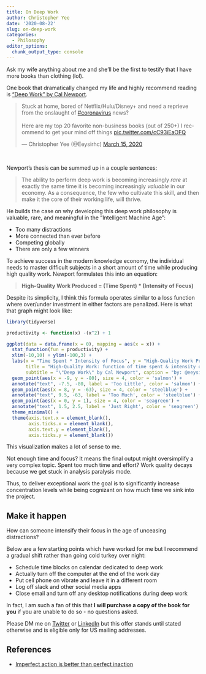 ```yaml
---
title: On Deep Work
author: Christopher Yee
date: '2020-08-22'
slug: on-deep-work
categories:
  - Philosophy
editor_options: 
  chunk_output_type: console
---
```


Ask my wife anything about me and she'll be the first to testify that I have more books than clothing (lol).

One book that dramatically changed my life and highly recommend reading is ["Deep Work" by Cal Newport](https://www.amazon.com/Deep-Work-Focused-Success-Distracted/dp/1455586692).

<blockquote class="twitter-tweet"><p lang="en" dir="ltr">Stuck at home, bored of Netflix/Hulu/Disney+ and need a reprieve from the onslaught of <a href="https://twitter.com/hashtag/coronavirus?src=hash&amp;ref_src=twsrc%5Etfw">#coronavirus</a> news?<br><br>Here are my top 20 favorite non-business books (out of 250+) I recommend to get your mind off things <a href="https://t.co/cC93iEaOFQ">pic.twitter.com/cC93iEaOFQ</a></p>&mdash; Christopher Yee (@Eeysirhc) <a href="https://twitter.com/Eeysirhc/status/1239266561979846656?ref_src=twsrc%5Etfw">March 15, 2020</a></blockquote> <script async src="https://platform.twitter.com/widgets.js" charset="utf-8"></script>

<br>

Newport's thesis can be summed up in a couple sentences:

> The ability to perform deep work is becoming increasingly _rare_ at exactly the same time it is becoming increasingly _valuable_ in our economy. As a consequence, the few who cultivate this skill, and then make it the core of their working life, will thrive.

He builds the case on why developing this deep work philosophy is valuable, rare, and meaningful in the "Intelligent Machine Age":

* Too many distractions
* More connected than ever before
* Competing globally
* There are only a few winners

To achieve success in the modern knowledge economy, the individual needs to master difficult subjects in a short amount of time while producing high quality work. Newport formulates this into an equation:

> __High-Quality Work Produced = (Time Spent) * (Intensity of Focus)__

Despite its simplicity, I think this formula operates similar to a loss function where over/under investment in either factors are penalized. Here is what that graph might look like:

```r
library(tidyverse)

productivity <- function(x) -(x^2) + 1

ggplot(data = data.frame(x = 0), mapping = aes(x = x)) +
  stat_function(fun = productivity) +
  xlim(-10,10) + ylim(-100,3) +
  labs(x = "Time Spent * Intensity of Focus", y = "High-Quality Work Produced",
       title = "High-Quality Work: function of time spent & intensity of focus",
       subtitle = "\"Deep Work\" by Cal Newport", caption = "by: @eeysirhc") +
  geom_point(aes(x = -9, y = -80), size = 4, color = 'salmon') + 
  annotate("text", -7.5, -80, label = 'Too Little', color = 'salmon') +
  geom_point(aes(x = 8, y = -63), size = 4, color = 'steelblue') + 
  annotate("text", 9.5, -63, label = 'Too Much', color = 'steelblue') +
  geom_point(aes(x = 0, y = 1), size = 4, color = 'seagreen') + 
  annotate("text", 1.5, 2.5, label = 'Just Right', color = 'seagreen') +
  theme_minimal() +
  theme(axis.text.x = element_blank(),
        axis.ticks.x = element_blank(),
        axis.text.y = element_blank(),
        axis.ticks.y = element_blank())
```

This visualization makes a lot of sense to me. 

Not enough time and focus? It means the final output might oversimplify a very complex topic. Spent too much time and effort? Work quality decays because we get stuck in analysis paralysis mode.

Thus, to deliver exceptional work the goal is to significantly increase concentration levels while being cognizant on how much time we sink into the project.

## Make it happen

How can someone intensify their focus in the age of unceasing distractions?

Below are a few starting points which have worked for me but I recommend a gradual shift rather than going cold turkey over night:

* Schedule time blocks on calendar dedicated to deep work 
* Actually turn off the computer at the end of the work day
* Put cell phone on vibrate and leave it in a different room
* Log off slack and other social media apps
* Close email and turn off any desktop notifications during deep work

In fact, I am such a fan of this that __I will purchase a copy of the book for you__ if you are unable to do so - no questions asked.

Please DM me on [Twitter](https://twitter.com/Eeysirhc) or [LinkedIn](https://www.linkedin.com/in/seochrisyee/) but this offer stands until stated otherwise and is eligible only for US mailing addresses.

## References
* [Imperfect action is better than perfect inaction](https://qualityandinnovation.com/2019/03/02/imperfect-action-is-better-than-perfect-inaction-what-harry-truman-can-teach-us-about-loss-functions-with-an-intro-to-ggplot/)





